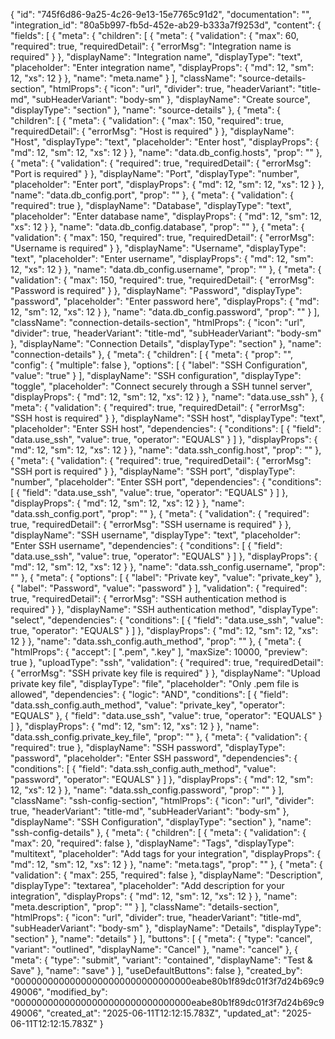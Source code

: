 {
    "id": "745f6d86-9a25-4c26-9e13-15e7765c91d2",
    "documentation": "",
    "integration_id": "80a5b997-fb5d-452e-ab29-b333a7f9253d",
    "content": {
        "fields": [
            {
                "meta": {
                    "children": [
                        {
                            "meta": {
                                "validation": {
                                    "max": 60,
                                    "required": true,
                                    "requiredDetail": {
                                        "errorMsg": "Integration name is required"
                                    }
                                },
                                "displayName": "Integration name",
                                "displayType": "text",
                                "placeholder": "Enter integration name",
                                "displayProps": {
                                    "md": 12,
                                    "sm": 12,
                                    "xs": 12
                                }
                            },
                            "name": "meta.name"
                        }
                    ],
                    "className": "source-details-section",
                    "htmlProps": {
                        "icon": "url",
                        "divider": true,
                        "headerVariant": "title-md",
                        "subHeaderVariant": "body-sm"
                    },
                    "displayName": "Create source",
                    "displayType": "section"
                },
                "name": "source-details"
            },
            {
                "meta": {
                    "children": [
                        {
                            "meta": {
                                "validation": {
                                    "max": 150,
                                    "required": true,
                                    "requiredDetail": {
                                        "errorMsg": "Host is required"
                                    }
                                },
                                "displayName": "Host",
                                "displayType": "text",
                                "placeholder": "Enter host",
                                "displayProps": {
                                    "md": 12,
                                    "sm": 12,
                                    "xs": 12
                                }
                            },
                            "name": "data.db_config.hosts",
                            "prop": ""
                        },
                        {
                            "meta": {
                                "validation": {
                                    "required": true,
                                    "requiredDetail": {
                                        "errorMsg": "Port is required"
                                    }
                                },
                                "displayName": "Port",
                                "displayType": "number",
                                "placeholder": "Enter port",
                                "displayProps": {
                                    "md": 12,
                                    "sm": 12,
                                    "xs": 12
                                }
                            },
                            "name": "data.db_config.port",
                            "prop": ""
                        },
                        {
                            "meta": {
                                "validation": {
                                    "required": true
                                },
                                "displayName": "Database",
                                "displayType": "text",
                                "placeholder": "Enter database name",
                                "displayProps": {
                                    "md": 12,
                                    "sm": 12,
                                    "xs": 12
                                }
                            },
                            "name": "data.db_config.database",
                            "prop": ""
                        },
                        {
                            "meta": {
                                "validation": {
                                    "max": 150,
                                    "required": true,
                                    "requiredDetail": {
                                        "errorMsg": "Username is required"
                                    }
                                },
                                "displayName": "Username",
                                "displayType": "text",
                                "placeholder": "Enter username",
                                "displayProps": {
                                    "md": 12,
                                    "sm": 12,
                                    "xs": 12
                                }
                            },
                            "name": "data.db_config.username",
                            "prop": ""
                        },
                        {
                            "meta": {
                                "validation": {
                                    "max": 150,
                                    "required": true,
                                    "requiredDetail": {
                                        "errorMsg": "Password is required"
                                    }
                                },
                                "displayName": "Password",
                                "displayType": "password",
                                "placeholder": "Enter password here",
                                "displayProps": {
                                    "md": 12,
                                    "sm": 12,
                                    "xs": 12
                                }
                            },
                            "name": "data.db_config.password",
                            "prop": ""
                        }
                    ],
                    "className": "connection-details-section",
                    "htmlProps": {
                        "icon": "url",
                        "divider": true,
                        "headerVariant": "title-md",
                        "subHeaderVariant": "body-sm"
                    },
                    "displayName": "Connection Details",
                    "displayType": "section"
                },
                "name": "connection-details"
            },
            {
                "meta": {
                    "children": [
                        {
                            "meta": {
                                "prop": "",
                                "config": {
                                    "multiple": false
                                },
                                "options": [
                                    {
                                        "label": "SSH Configuration",
                                        "value": "true"
                                    }
                                ],
                                "displayName": "SSH configuration",
                                "displayType": "toggle",
                                "placeholder": "Connect securely through a SSH tunnel server",
                                "displayProps": {
                                    "md": 12,
                                    "sm": 12,
                                    "xs": 12
                                }
                            },
                            "name": "data.use_ssh"
                        },
                        {
                            "meta": {
                                "validation": {
                                    "required": true,
                                    "requiredDetail": {
                                        "errorMsg": "SSH host is required"
                                    }
                                },
                                "displayName": "SSH host",
                                "displayType": "text",
                                "placeholder": "Enter SSH host",
                                "dependencies": {
                                    "conditions": [
                                        {
                                            "field": "data.use_ssh",
                                            "value": true,
                                            "operator": "EQUALS"
                                        }
                                    ]
                                },
                                "displayProps": {
                                    "md": 12,
                                    "sm": 12,
                                    "xs": 12
                                }
                            },
                            "name": "data.ssh_config.host",
                            "prop": ""
                        },
                        {
                            "meta": {
                                "validation": {
                                    "required": true,
                                    "requiredDetail": {
                                        "errorMsg": "SSH port is required"
                                    }
                                },
                                "displayName": "SSH port",
                                "displayType": "number",
                                "placeholder": "Enter SSH port",
                                "dependencies": {
                                    "conditions": [
                                        {
                                            "field": "data.use_ssh",
                                            "value": true,
                                            "operator": "EQUALS"
                                        }
                                    ]
                                },
                                "displayProps": {
                                    "md": 12,
                                    "sm": 12,
                                    "xs": 12
                                }
                            },
                            "name": "data.ssh_config.port",
                            "prop": ""
                        },
                        {
                            "meta": {
                                "validation": {
                                    "required": true,
                                    "requiredDetail": {
                                        "errorMsg": "SSH username is required"
                                    }
                                },
                                "displayName": "SSH username",
                                "displayType": "text",
                                "placeholder": "Enter SSH username",
                                "dependencies": {
                                    "conditions": [
                                        {
                                            "field": "data.use_ssh",
                                            "value": true,
                                            "operator": "EQUALS"
                                        }
                                    ]
                                },
                                "displayProps": {
                                    "md": 12,
                                    "sm": 12,
                                    "xs": 12
                                }
                            },
                            "name": "data.ssh_config.username",
                            "prop": ""
                        },
                        {
                            "meta": {
                                "options": [
                                    {
                                        "label": "Private key",
                                        "value": "private_key"
                                    },
                                    {
                                        "label": "Password",
                                        "value": "password"
                                    }
                                ],
                                "validation": {
                                    "required": true,
                                    "requiredDetail": {
                                        "errorMsg": "SSH authentication method is required"
                                    }
                                },
                                "displayName": "SSH authentication method",
                                "displayType": "select",
                                "dependencies": {
                                    "conditions": [
                                        {
                                            "field": "data.use_ssh",
                                            "value": true,
                                            "operator": "EQUALS"
                                        }
                                    ]
                                },
                                "displayProps": {
                                    "md": 12,
                                    "sm": 12,
                                    "xs": 12
                                }
                            },
                            "name": "data.ssh_config.auth_method",
                            "prop": ""
                        },
                        {
                            "meta": {
                                "htmlProps": {
                                    "accept": [
                                        ".pem",
                                        ".key"
                                    ],
                                    "maxSize": 10000,
                                    "preview": true
                                },
                                "uploadType": "ssh",
                                "validation": {
                                    "required": true,
                                    "requiredDetail": {
                                        "errorMsg": "SSH private key file is required"
                                    }
                                },
                                "displayName": "Upload private key file",
                                "displayType": "file",
                                "placeholder": "Only .pem file is allowed",
                                "dependencies": {
                                    "logic": "AND",
                                    "conditions": [
                                        {
                                            "field": "data.ssh_config.auth_method",
                                            "value": "private_key",
                                            "operator": "EQUALS"
                                        },
                                        {
                                            "field": "data.use_ssh",
                                            "value": true,
                                            "operator": "EQUALS"
                                        }
                                    ]
                                },
                                "displayProps": {
                                    "md": 12,
                                    "sm": 12,
                                    "xs": 12
                                }
                            },
                            "name": "data.ssh_config.private_key_file",
                            "prop": ""
                        },
                        {
                            "meta": {
                                "validation": {
                                    "required": true
                                },
                                "displayName": "SSH password",
                                "displayType": "password",
                                "placeholder": "Enter SSH password",
                                "dependencies": {
                                    "conditions": [
                                        {
                                            "field": "data.ssh_config.auth_method",
                                            "value": "password",
                                            "operator": "EQUALS"
                                        }
                                    ]
                                },
                                "displayProps": {
                                    "md": 12,
                                    "sm": 12,
                                    "xs": 12
                                }
                            },
                            "name": "data.ssh_config.password",
                            "prop": ""
                        }
                    ],
                    "className": "ssh-config-section",
                    "htmlProps": {
                        "icon": "url",
                        "divider": true,
                        "headerVariant": "title-md",
                        "subHeaderVariant": "body-sm"
                    },
                    "displayName": "SSH Configuration",
                    "displayType": "section"
                },
                "name": "ssh-config-details"
            },
            {
                "meta": {
                    "children": [
                        {
                            "meta": {
                                "validation": {
                                    "max": 20,
                                    "required": false
                                },
                                "displayName": "Tags",
                                "displayType": "multitext",
                                "placeholder": "Add tags for your integration",
                                "displayProps": {
                                    "md": 12,
                                    "sm": 12,
                                    "xs": 12
                                }
                            },
                            "name": "meta.tags",
                            "prop": ""
                        },
                        {
                            "meta": {
                                "validation": {
                                    "max": 255,
                                    "required": false
                                },
                                "displayName": "Description",
                                "displayType": "textarea",
                                "placeholder": "Add description for your integration",
                                "displayProps": {
                                    "md": 12,
                                    "sm": 12,
                                    "xs": 12
                                }
                            },
                            "name": "meta.description",
                            "prop": ""
                        }
                    ],
                    "className": "details-section",
                    "htmlProps": {
                        "icon": "url",
                        "divider": true,
                        "headerVariant": "title-md",
                        "subHeaderVariant": "body-sm"
                    },
                    "displayName": "Details",
                    "displayType": "section"
                },
                "name": "details"
            }
        ],
        "buttons": [
            {
                "meta": {
                    "type": "cancel",
                    "variant": "outlined",
                    "displayName": "Cancel"
                },
                "name": "cancel"
            },
            {
                "meta": {
                    "type": "submit",
                    "variant": "contained",
                    "displayName": "Test & Save"
                },
                "name": "save"
            }
        ],
        "useDefaultButtons": false
    },
    "created_by": "00000000000000000000000000000000eabe80b1f89dc01f3f7d24b69c949006",
    "modified_by": "00000000000000000000000000000000eabe80b1f89dc01f3f7d24b69c949006",
    "created_at": "2025-06-11T12:12:15.783Z",
    "updated_at": "2025-06-11T12:12:15.783Z"
}